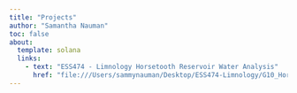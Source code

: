```yaml
---
title: "Projects"
author: "Samantha Nauman"
toc: false
about:
  template: solana
  links:
    - text: "ESS474 - Limnology Horsetooth Reservoir Water Analysis"
      href: "file:///Users/sammynauman/Desktop/ESS474-Limnology/G10_Horsetooth_Final_Report.html"
---
```

